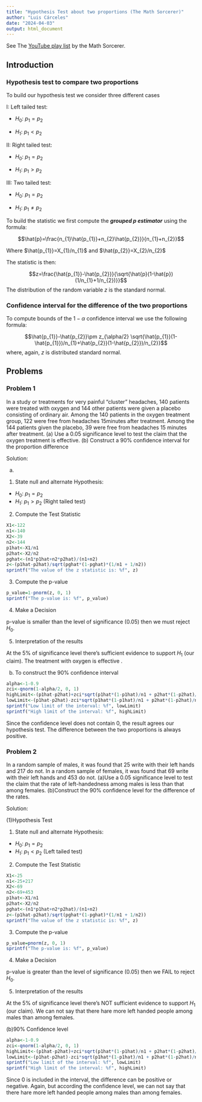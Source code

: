 ```yaml
---
title: "Hypothesis Test about two proportions (The Math Sorcerer)"
author: "Luis Cárceles"
date: "2024-04-03"
output: html_document
---
```


See The [YouTube play list](https://www.youtube.com/playlist?list=PLO1y6V1SXjjM_Ia_LgNpJ38z6rpsyJV6A) by the Math Sorcerer.

## Introduction

### Hypothesis test to compare two proportions

To build our hypothesis test we consider three different cases

I: Left tailed test:

-   $H_{0}$: $p_{1}=p_{2}$

-   $H_{1}$: $p_{1}<p_{2}$

II: Right tailed test:

-   $H_{0}$: $p_{1}=p_{2}$

-   $H_{1}$: $p_{1}>p_{2}$

III: Two tailed test:

-   $H_{0}$: $p_{1}=p_{2}$

-   $H_{1}$: $p_{1}\ne p_{2}$

To build the statistic we first compute the ***grouped p estimator*** using the formula:

$$\hat{p}=\frac{n_{1}\hat{p_{1}}+n_{2}\hat{p_{2}}}{n_{1}+n_{2}}$$

Where $\hat{p_{1}}=X_{1}/n_{1}$ and $\hat{p_{2}}=X_{2}/n_{2}$

The statistic is then:

$$z=\frac{\hat{p_{1}}-\hat{p_{2}}}{\sqrt{\hat{p}(1-\hat{p})(1/n_{1}+1/n_{2})}}$$ The distribution of the random variable $z$ is the standard normal.

### Confidence interval for the difference of the two proportions

To compute bounds of the $1-\alpha$ confidence interval we use the following formula:

$$\hat{p_{1}}-\hat{p_{2}}\pm z_{\alpha/2} \sqrt{\hat{p_{1}}(1-\hat{p_{1}})/n_{1}+\hat{p_{2}}(1-\hat{p_{2}})/n_{2}}$$ where, again, $z$ is distributed standard normal.

## Problems

### Problem 1

In a study or treatments for very painful "cluster" headaches, 140 patients were treated with oxygen and 144 other patients were given a placebo consisting of ordinary air. Among the 140 patients in the oxygen treatment group, 122 were free from headaches 15minutes after treatment. Among the 144 patients given the placebo, 39 were free from headaches 15 minutes after treatment. (a) Use a 0.05 significance level to test the claim that the oxygen treatment is effective. (b) Construct a 90% confidence interval for the proportion difference

Solution:

(a) 

1.  State null and alternate Hypothesis:

-   $H_{0}$: $p_{1}=p_{2}$
-   $H_{1}$: $p_{1}>p_{2}$ (Right tailed test)

2.  Compute the Test Statistic

```r
X1<-122
n1<-140
X2<-39
n2<-144
p1hat<-X1/n1
p2hat<-X2/n2
pghat<-(n1*p1hat+n2*p2hat)/(n1+n2)
z<-(p1hat-p2hat)/sqrt(pghat*(1-pghat)*(1/n1 + 1/n2))
sprintf("The value of the z statistic is: %f", z)
```

3.  Compute the p-value

```r
p_value=1-pnorm(z, 0, 1)
sprintf("The p-value is: %f", p_value)
```

4.  Make a Decision

p-value is smaller than the level of significance (0.05) then we must reject $H_{0}$.

5.  Interpretation of the results

At the 5% of significance level there's sufficient evidence to support $H_{1}$ (our claim). The treatment with oxygen is effective .

(b) To construct the 90% confidence interval

```r
alpha<-1-0.9
zci<-qnorm(1-alpha/2, 0, 1)
highLimit<-(p1hat-p2hat)+zci*sqrt(p1hat*(1-p1hat)/n1 + p2hat*(1-p2hat)/n2)
lowLimit<-(p1hat-p2hat)-zci*sqrt(p1hat*(1-p1hat)/n1 + p2hat*(1-p2hat)/n2)
sprintf("Low limit of the interval: %f", lowLimit)
sprintf("High limit of the interval: %f", highLimit)
```

Since the confidence level does not contain 0, the result agrees our hypothesis test. The difference between the two proportions is always positive.

### Problem 2

In a random sample of males, it was found that 25 write with their left hands and 217 do not. In a random sample of females, it was found that 69 write with their left hands and 453 do not. 
(a)Use a 0.05 significance level to test the claim that the rate of left-handedness among males is less than that among females.
(b)Construct the 90% confidence level for the difference of the rates.

Solution:

(1)Hypothesis Test

1.  State null and alternate Hypothesis:

-   $H_{0}$: $p_{1}=p_{2}$
-   $H_{1}$: $p_{1}<p_{2}$ (Left tailed test)

2.  Compute the Test Statistic

```r
X1<-25
n1<-25+217
X2<-69
n2<-69+453
p1hat<-X1/n1
p2hat<-X2/n2
pghat<-(n1*p1hat+n2*p2hat)/(n1+n2)
z<-(p1hat-p2hat)/sqrt(pghat*(1-pghat)*(1/n1 + 1/n2))
sprintf("The value of the z statistic is: %f", z)
```

3.  Compute the p-value

```r
p_value=pnorm(z, 0, 1)
sprintf("The p-value is: %f", p_value)
```

4.  Make a Decision

p-value is greater than the level of significance (0.05) then we FAIL to reject $H_{0}$.

5.  Interpretation of the results

At the 5% of significance level there's NOT sufficient evidence to support $H_{1}$ (our claim). We can not say that there hare more left handed people among males than among females.

(b)90% Confidence level
```r
alpha<-1-0.9
zci<-qnorm(1-alpha/2, 0, 1)
highLimit<-(p1hat-p2hat)+zci*sqrt(p1hat*(1-p1hat)/n1 + p2hat*(1-p2hat)/n2)
lowLimit<-(p1hat-p2hat)-zci*sqrt(p1hat*(1-p1hat)/n1 + p2hat*(1-p2hat)/n2)
sprintf("Low limit of the interval: %f", lowLimit)
sprintf("High limit of the interval: %f", highLimit)
```
Since 0 is included in the interval, the difference can be positive or negative. Again, but according the confidence level, we can not say that there hare more left handed people among males than among females.
